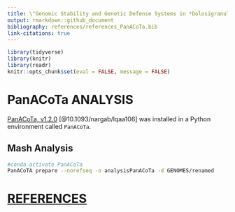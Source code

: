 ```yaml
---
title: \"Genomic Stability and Genetic Defense Systems in *Dolosigranulum pigrum* a Candidate Beneficial Bacterium from the Human Microbiome\" Supplemental Methods
output: rmarkdown::github_document
bibliography: references/references_PanACoTa.bib
link-citations: true
---
```


```r
library(tidyverse)
library(knitr)
library(readr)
knitr::opts_chunk$set(eval = FALSE, message = FALSE)
```

# PanACoTa ANALYSIS

[PanACoTa, v1.2.0](https://github.com/gem-pasteur/PanACoTA) [@10.1093/nargab/lqaa106] was installed in a Python environment called `PanACoTa`.

## Mash Analysis

```bash
#conda activate PanACoTa
PanACoTA prepare --norefseq -o analysisPanACoTa -d GENOMES/renamed
```

# [REFERENCES]{.ul}
